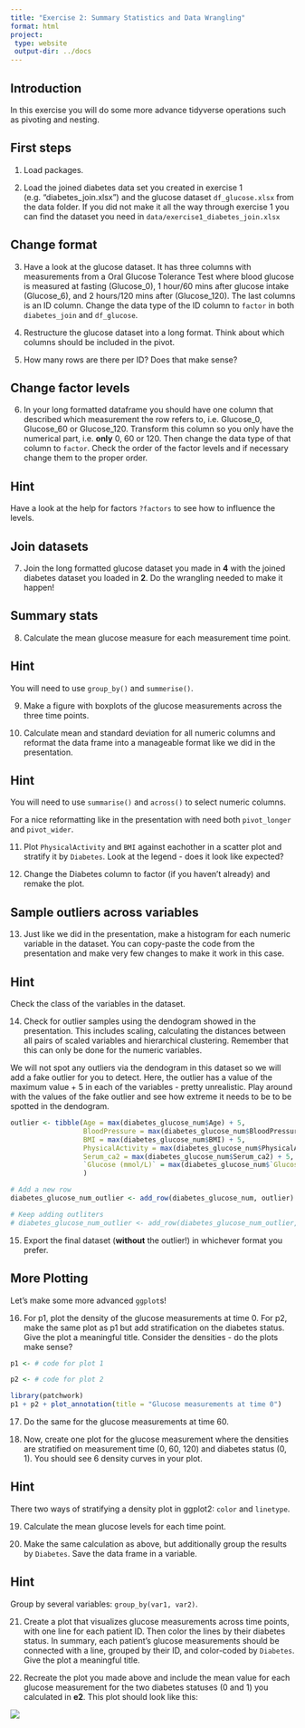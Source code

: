 ```yaml
---
title: "Exercise 2: Summary Statistics and Data Wrangling"
format: html
project:
 type: website
 output-dir: ../docs
---
```


## Introduction

In this exercise you will do some more advance tidyverse operations such as pivoting and nesting.

## First steps

1.  Load packages.

2.  Load the joined diabetes data set you created in exercise 1 (e.g. "diabetes_join.xlsx") and the glucose dataset `df_glucose.xlsx` from the data folder. If you did not make it all the way through exercise 1 you can find the dataset you need in `data/exercise1_diabetes_join.xlsx`

## Change format

3. Have a look at the glucose dataset. It has three columns with measurements from a Oral Glucose Tolerance Test where blood glucose is measured at fasting (Glucose_0), 1 hour/60 mins after glucose intake (Glucose_6), and 2 hours/120 mins after (Glucose_120). The last columns is an ID column. Change the data type of the ID column to `factor` in both `diabetes_join` and `df_glucose`.

4. Restructure the glucose dataset into a long format. Think about which columns should be included in the pivot.

5. How many rows are there per ID? Does that make sense?

## Change factor levels 
6. In your long formatted dataframe you should have one column that described which measurement the row refers to, i.e. Glucose_0, Glucose_60 or Glucose_120. Transform this column so you only have the numerical part, i.e. **only** 0, 60 or 120. Then change the data type of that column to `factor`. Check the order of the factor levels and if necessary change them to the proper order.

::: {.callout-tip collapse="true"}
## Hint
Have a look at the help for factors `?factors` to see how to influence the levels.
:::

## Join datasets

7. Join the long formatted glucose dataset you made in **4** with the joined diabetes dataset you loaded in **2**. Do the wrangling needed to make it happen!

## Summary stats 
8. Calculate the mean glucose measure for each measurement time point.

::: {.callout-tip collapse="true"}
## Hint
You will need to use `group_by()` and `summerise()`.

:::

9. Make a figure with boxplots of the glucose measurements across the three time points. 

10. Calculate mean and standard deviation for all numeric columns and reformat the data frame into a manageable format like we did in the presentation. 

::: {.callout-tip collapse="true"}
## Hint
You will need to use `summarise()` and `across()` to select numeric columns.

For a nice reformatting like in the presentation with need both `pivot_longer` and `pivot_wider`.

:::

11. Plot `PhysicalActivity` and `BMI` against eachother in a scatter plot and stratify it by `Diabetes`. Look at the legend - does it look like expected? 

12. Change the Diabetes column to factor (if you haven't already) and remake the plot.

## Sample outliers across variables

13. Just like we did in the presentation, make a histogram for each numeric variable in the dataset. You can copy-paste the code from the presentation and make very few changes to make it work in this case. 

::: {.callout-tip collapse="true"}
## Hint
Check the class of the variables in the dataset.
:::

14. Check for outlier samples using the dendogram showed in the presentation. This includes scaling, calculating the distances between all pairs of scaled variables and hierarchical clustering. Remember that this can only be done for the numeric variables. 

We will not spot any outliers via the dendogram in this dataset so we will add a fake outlier for you to detect. Here, the outlier has a value of the maximum value + 5 in each of the variables - pretty unrealistic. Play around with the values of the fake outlier and see how extreme it needs to be to be spotted in the dendogram. 
```r
outlier <- tibble(Age = max(diabetes_glucose_num$Age) + 5, 
                  BloodPressure = max(diabetes_glucose_num$BloodPressure) + 5,
                  BMI = max(diabetes_glucose_num$BMI) + 5,
                  PhysicalActivity = max(diabetes_glucose_num$PhysicalActivity) + 5,
                  Serum_ca2 = max(diabetes_glucose_num$Serum_ca2) + 5,
                  `Glucose (mmol/L)` = max(diabetes_glucose_num$`Glucose (mmol/L)`) + 5,
                  )

# Add a new row
diabetes_glucose_num_outlier <- add_row(diabetes_glucose_num, outlier)

# Keep adding outliters
# diabetes_glucose_num_outlier <- add_row(diabetes_glucose_num_outlier, outlier)
```

15. Export the final dataset (**without** the outlier!) in whichever format you prefer. 

## More Plotting

Let's make some more advanced `ggplot`s!

16. For p1, plot the density of the glucose measurements at time 0. For p2, make the same plot as p1 but add stratification on the diabetes status. Give the plot a meaningful title. Consider the densities - do the plots make sense?
```r
p1 <- # code for plot 1

p2 <- # code for plot 2

library(patchwork)
p1 + p2 + plot_annotation(title = "Glucose measurements at time 0")
```

17. Do the same for the glucose measurements at time 60.

18. Now, create one plot for the glucose measurement where the densities are stratified on measurement time (0, 60, 120) and diabetes status (0, 1). You should see 6 density curves in your plot. 

::: {.callout-tip collapse="true"}
## Hint
There two ways of stratifying a density plot in ggplot2: `color` and `linetype`.
:::

19. Calculate the mean glucose levels for each time point. 

20. Make the same calculation as above, but additionally group the results by `Diabetes`. Save the data frame in a variable.

::: {.callout-tip collapse="true"}
## Hint
Group by several variables: `group_by(var1, var2)`.

:::

21. Create a plot that visualizes glucose measurements across time points, with one line for each patient ID. Then color the lines by their diabetes status. In summary, each patient's glucose measurements should be connected with a line, grouped by their ID, and color-coded by `Diabetes`. Give the plot a meaningful title. 

22. Recreate the plot you made above and include the mean value for each glucose measurement for the two diabetes statuses (0 and 1) you calculated in **e2**. This plot should look like this:

![](../figures/figure3_13.png){fig-align="center"}
